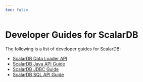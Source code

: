 ```yaml
---
toc: false
---
```


# Developer Guides for ScalarDB

The following is a list of developer guides for ScalarDB:

- [ScalarDB Data Loader API](scalardb-data-loader/easy-to-start.mdx)
- [ScalarDB Java API Guide](api-guide.mdx)
- [ScalarDB JDBC Guide](scalardb-sql/jdbc-guide.mdx)
- [ScalarDB SQL API Guide](scalardb-sql/sql-api-guide.mdx)
